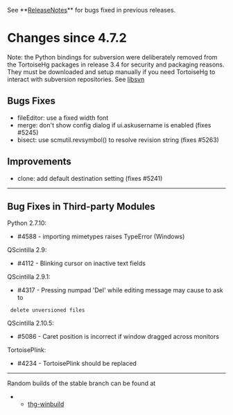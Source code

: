 See **[[ReleaseNotes]]** for bugs fixed in previous releases.

= Changes since 4.7.2 =

Note: the Python bindings for subversion were deliberately removed from the
TortoiseHg packages in release 3.4 for security and packaging reasons.
They must be downloaded and setup manually if you need TortoiseHg to interact
with subversion repositories.  See [[libsvn]]

== Bugs Fixes ==

* fileEditor: use a fixed width font
* merge: don't show config dialog if ui.askusername is enabled (fixes #5245)
* bisect: use scmutil.revsymbol() to resolve revision string (fixes #5263)

== Improvements ==

* clone: add default destination setting (fixes #5241)

----

== Bug Fixes in Third-party Modules ==

Python 2.7.10:
* #4588 - importing mimetypes raises TypeError (Windows)

QScintilla 2.9:
* #4112 - Blinking cursor on inactive text fields

QScintilla 2.9.1:
* #4317 - Pressing numpad 'Del' while editing message may cause to ask to
  delete unversioned files

QScintilla 2.10.5:
* #5086 - Caret position is incorrect if window dragged across monitors

TortoisePlink:
* #4234 - TortoisePlink should be replaced

----

Random builds of the stable branch can be found at
**[[https://bitbucket.org/tortoisehg/thg-winbuild/downloads/|thg-winbuild]]
